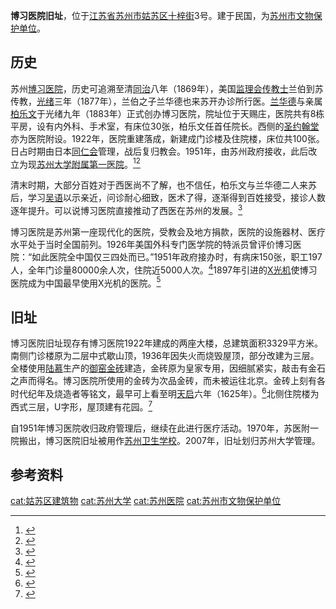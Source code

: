 {{文物保护单位
| 级别 = 县市级
| 省区市 = 苏州市
| 名称 = 博习医院旧址
| 图片 = 
| 编号 = 第五批
| 分类 = 近现代重要史迹及代表性建筑
| 时代 = 1920年代
| 所在 = [[苏州市|苏州市]][[姑苏区|姑苏区]]
| 登录 = 2004年
}}

'''博习医院旧址'''，位于[[江苏省|江苏省]][[苏州市|苏州市]][[姑苏区|姑苏区]][[十梓街|十梓街]]3号。建于民国，为[[苏州市文物保护单位|苏州市文物保护单位]]。

==历史==
苏州[[博习医院|博习医院]]，历史可追溯至清[[同治|同治]]八年（1869年），美国[[监理会|监理会]][[传教士|传教士]]兰伯到苏传教，[[光绪|光绪]]三年（1877年），兰伯之子兰华德也来苏开办诊所行医。[[兰华德|兰华德]]与亲属[[柏乐文|柏乐文]]于光绪九年（1883年）正式创办博习医院，院址位于天赐庄，医院共有8栋平房，设有内外科、手术室，有床位30张，柏乐文任首任院长。西侧的[[圣约翰堂_(苏州)|圣约翰堂]]亦为医院附设。1922年，医院重建落成，新建成门诊楼及住院楼，床位共100张。日占时期由日本[[同仁会|同仁会]]管理，战后复归教会。1951年，由苏州政府接收，此后改立为现[[苏州大学附属第一医院|苏州大学附属第一医院]]。<ref>{{cite book|title=苏州词典|author=江洪 等|publisher=苏州大学出版社|date=1999-08 |page=829-830 |isbn=7-81037-478-8}}</ref><ref>{{cite web|title=穿越时光隧道 触摸博习开启——博习医院第一个年度报告（1883）概览|url=http://www.suda.edu.cn/suda_news/sdsy/201705/7d6cf673-7292-4720-88a2-09ddcea2d216.html|publisher=苏州大学|access-date=2020-12-11|archive-date=2018-08-13|archive-url=https://web.archive.org/web/20180813141018/http://www.suda.edu.cn/suda_news/sdsy/201705/7d6cf673-7292-4720-88a2-09ddcea2d216.html|dead-url=no}}</ref>

清末时期，大部分百姓对于西医尚不了解，也不信任，柏乐文与兰华德二人来苏后，学习[[吴语|吴语]]以示亲近，问诊耐心细致，医术了得，逐渐得到百姓接受，接诊人数逐年提升。可以说博习医院直接推动了西医在苏州的发展。<ref>{{cite book|title=苏州史志资料选辑 第六辑|author=苏州市档案局编|pages=115-128}}</ref>

博习医院是苏州第一座现代化的医院，受教会及地方捐款，医院的设施器材、医疗水平处于当时全国前列。1926年美国外科专门医学院的特派员曾评价博习医院：“如此医院全中国仅三四处而已。”1951年政府接办时，有病床150张，职工197人，全年门诊量80000余人次，住院近5000人次。<ref>{{cite book|title=苏州医学院简史|author=顾钢 王馨荣|publisher=苏州大学出版社 |year= 2010 |pages=89-90 |isbn=978-7-81137-468-1}}</ref>1897年引进的[[X光机|X光机]]使博习医院成为中国最早使用X光机的医院。<ref>{{cite web |url=http://news.sciencenet.cn/sbhtmlnews/2008/7/208470.html?id=208470 |title=《点石斋画报》与中国第一台X光机 |author=姚远 |work=科学时报 |publisher=科学网 |date=2008-07-09}}</ref>

==旧址==
博习医院旧址现存有博习医院1922年建成的两座大楼，总建筑面积3329平方米。南侧门诊楼原为二层中式歇山顶，1936年因失火而烧毁屋顶，部分改建为三层。全楼使用[[陆慕镇|陆慕]]生产的[[御窑金砖|御窑金砖]]建造，金砖原为皇家专用，因细腻紧实，敲击有金石之声而得名。博习医院所使用的金砖为次品金砖，而未被运往北京。金砖上刻有各时代纪年及烧造者等铭文，最早可上看至明[[天启|天启]]六年（1625年）。<ref>{{cite book |title=平安富贵：博习医院“金砖门诊楼”金砖铭文撷英 |author=蒋雷 |publisher=苏州大学出版社 |year=2017 |isbn=978-7-5672-2050-8 |pages=1-5}}</ref>北侧住院楼为西式三层，U字形，屋顶建有花园。<ref>{{cite book |title=苏州大学校史研究文选 |author=周建屏 王国平 |publisher=苏州大学出版社 |year=2008 |isbn=978-7-81137-162-8 |pages=514-516}}</ref>

自1951年博习医院收归政府管理后，继续在此进行医疗活动。1970年，苏医附一院搬出，博习医院旧址被用作[[苏州卫生学校|苏州卫生学校]]。2007年，旧址划归苏州大学管理。

==参考资料==
{{refs}}

{{coord|31.30537|N|120.63525|E|display=title}}
{{苏州市文物保护单位}}
{{DEFAULTSORT:boxiyiyuan}}
[[cat:姑苏区建筑物|cat:姑苏区建筑物]]
[[cat:苏州大学|cat:苏州大学]]
[[cat:苏州医院|cat:苏州医院]]
[[cat:苏州市文物保护单位|cat:苏州市文物保护单位]]